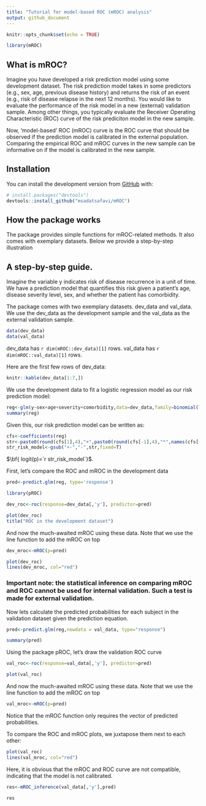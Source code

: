 ```yaml
---
title: "Tutorial for model-based ROC (mROC) analysis"
output: github_document
---
```



```r
knitr::opts_chunk$set(echo = TRUE)

library(mROC)
```



## What is mROC?

Imagine you have developed a risk prediction model using some development dataset. The risk prediction model takes in some predictors (e.g., sex, age, previous disease history) and returns the risk of an event (e.g., risk of disease relapse in the next 12 months). You would like to evaluate the performance of the risk model in a new (external) validation sample. Among other things, you typically evaluate the Receiver Operating Characteristic (ROC) curve of the risk prediciton model in the new sample.

Now, ‘model-based’ ROC (mROC) curve is the ROC curve that should be observed if the prediction model is calibrated in the external population. Comparing the empirical ROC and mROC curves in the new sample can be informative on if the model is calibrated in the new sample.

## Installation

You can install the development version from [GitHub](https://github.com/) with:

``` r
# install.packages("devtools")
devtools::install_github("msadatsafavi/mROC")
```

## How the package works
The package provides simple functions for mROC-related methods. It also comes with exemplary datasets. Below we provide a step-by-step illustration


## A step-by-step guide.
Imagine the variable y indicates risk of disease recurrence in a unit of time. We have a prediction model that quantifies this risk given a patient's age, disease severity level, sex, and whether the patient has comorbidity. 

The package comes with two exemplary datasets. dev_data and val_data. We use the dev_data as the development sample and the val_data as the external validation sample.


```R
data(dev_data)
data(val_data)

```

dev_data has `r dim(mROC::dev_data)[1]` rows. val_data has `r dim(mROC::val_data)[1]` rows. 

Here are the first few rows of dev_data:

```R
knitr::kable(dev_data[1:7,])
```


We use the development data to fit a logistic regression model as our risk prediction model:


```R
reg<-glm(y~sex+age+severity+comorbidity,data=dev_data,family=binomial(link="logit"))
summary(reg)
```

Given this, our risk prediction model can be written as:

```R
cfs<-coefficients(reg)
str<-paste0(round(cfs[1],4),"+",paste0(round(cfs[-1],4),"*",names(cfs[-1]),collapse="+"))
str_risk_model<-gsub("+-","-",str,fixed=T)
```

$\bf{ logit(p)=`r str_risk_model`}$.


First, let's compare the ROC and mROC in the development data
```R
pred<-predict.glm(reg, type='response')

library(pROC)

dev_roc<-roc(response=dev_data[,'y'], predictor=pred)

plot(dev_roc)
title("ROC in the development dataset")
```

And now the much-awaited mROC using these data. Note that we use the line function to add the mROC on top

```R
dev_mroc<-mROC(p=pred)
```


```R
plot(dev_roc)
lines(dev_mroc, col="red")
```

### Important note: the statistical inference on comparing mROC and ROC cannot be used for internal validation. Such a test is made for external validation.


Now lets calculate the predicted probabilities for each subject in the validation dataset given the prediction equation. 

```R
pred<-predict.glm(reg,newdata = val_data, type="response")

summary(pred)
```


Using the package pROC, let's draw the validation ROC curve

```R

val_roc<-roc(response=val_data[,'y'], predictor=pred)

plot(val_roc)

```


And now the much-awaited mROC using these data. Note that we use the line function to add the mROC on top

```R
val_mroc<-mROC(p=pred)
```

Notice that the mROC function only requires the vector of predicted probabilities. 

To compare the ROC and mROC plots, we juxtapose them next to each other:


```R
plot(val_roc)
lines(val_mroc, col="red")
```

Here, it is obvious that the mROC and ROC curve are not compatible, indicating that the model is not calibrated.

```R
res<-mROC_inference(val_data[,'y'],pred)

res

```

